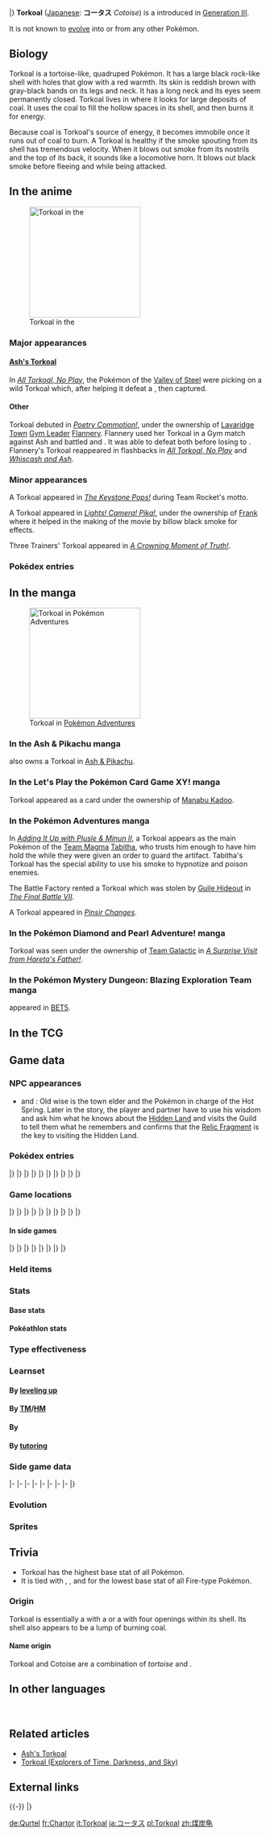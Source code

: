 {{PokémonPrevNext/Head|type=Fire}}
{{PokémonPrevNext/GO|species=Torkoal}}
{{PokémonPrevNext/Pokémon|type=Fire|prevnum=323|prev=Camerupt|nextnum=325|next=Spoink|round=none}}
{{PokémonPrevNext/Disambig|species=Torkoal}}
|}
{{Pokémon Infobox
|name=Torkoal
|jname=コータス
|jtranslit=Kōtasu
|tmname=Cotoise
|ndex=324
|hdex=105
|hdex6=110
|karea=Mountain
|kdex=096
|adex=223
|fbrow=143
|abrow=224
|type1=Fire
|category=Coal
|height-ftin=1'08"
|height-m=0.5
|weight-lbs=177.2
|weight-kg=80.4
|abilityn=d
|ability1=White Smoke
|ability2=Drought
|abilityd=Shell Armor
|egggroupn=1
|egggroup1=Field
|eggcycles=20
|evtotal=2
|evde=2
|expyield=165
|oldexp=161
|lv100exp=1,000,000
|gendercode=127
|color=Brown
|catchrate=90
|body=08
|pokefordex=torkoal
|generation=3
|friendship=70
}}
'''Torkoal''' ([[List of Japanese Pokémon names|Japanese]]: '''コータス''' ''Cotoise'') is a {{type|Fire}} {{OBP|Pokémon|species}} introduced in [[Generation III]].

It is not known to [[Evolution|evolve]] into or from any other Pokémon.

==Biology==
Torkoal is a tortoise-like, quadruped Pokémon. It has a large black rock-like shell with holes that glow with a red warmth. Its skin is reddish brown with gray-black bands on its legs and neck. It has a long neck and its eyes seem permanently closed. Torkoal lives in {{DL|List of Pokémon by habitat|Mountain Pokémon|mountains,}} where it looks for large deposits of coal. It uses the coal to fill the hollow spaces in its shell, and then burns it for energy.

Because coal is Torkoal's source of energy, it becomes immobile once it runs out of coal to burn. A Torkoal is healthy if the smoke spouting from its shell has tremendous velocity. When it blows out smoke from its nostrils and the top of its back, it sounds like a locomotive horn. It blows out black smoke before fleeing and while being attacked.

==In the anime==
[[File:Ash Torkoal.png|220px|left|thumb|Torkoal in the {{pkmn|anime}}]]
===Major appearances===
====[[Ash's Torkoal]]====
In ''[[AG058|All Torkoal, No Play]]'', the {{type|Steel}} Pokémon of the [[Valley of Steel]] were picking on a wild Torkoal which, after helping it defeat a {{p|Steelix}}, {{Ash}} then captured.

====Other====
Torkoal debuted in ''[[AG055|Poetry Commotion!]]'', under the ownership of [[Lavaridge Town]] [[Gym Leader]] [[Flannery]]. Flannery used her Torkoal in a Gym match against Ash and battled {{AP|Pikachu}} and {{AP|Treecko}}. It was able to defeat both before losing to {{AP|Corphish}}. Flannery's Torkoal reappeared in flashbacks in ''[[AG058|All Torkoal, No Play]]'' and ''[[AG075|Whiscash and Ash]]''.

===Minor appearances===
A Torkoal appeared in ''[[DP056|The Keystone Pops!]]'' during Team Rocket's motto.

A Torkoal appeared in ''[[XY078|Lights! Camera! Pika!]]'', under the ownership of [[Frank]] where it helped in the making of the movie by billow black smoke for effects.

Three Trainers' Torkoal appeared in ''[[SM034|A Crowning Moment of Truth!]]''.

===Pokédex entries===
{{Animedexheader|Hoenn}}
{{Animedexbody|AG055|Torkoal|Ash's Pokédex|Torkoal, the Coal Pokémon. Torkoal burns coal within its body to produce energy. As a defense, Torkoal is able to release smoke from its nostrils and its back to confuse enemies.}}
{{Animedexbody|AG058|Torkoal|Ash's Pokédex|Torkoal, the Coal Pokémon. Torkoal burns coal within its body to produce energy. As a defense, Torkoal is able to release smoke from its nostrils and its back to confuse enemies.}}
{{Animedexfooter/Pokémon|''Advanced Generation''|Hoenn}}

==In the manga==
[[File:Tabitha Torkoal Adventures.png|thumb|220px|Torkoal in [[Pokémon Adventures]]]]
===In the Ash & Pikachu manga===
{{main|Ash's Torkoal}}
{{Ash}} also owns a Torkoal in [[Ash & Pikachu]].

===In the Let's Play the Pokémon Card Game XY! manga===
Torkoal appeared as a card under the ownership of [[Manabu Kadoo]].

===In the Pokémon Adventures manga===
In ''[[PS199|Adding It Up with Plusle & Minun II]]'', a Torkoal appears as the main Pokémon of the [[Team Magma]] {{tc|Magma Admin|admin}} [[Tabitha]], who trusts him enough to have him hold the {{DL|Colored orbs|Blue Orb}} while they were given an order to guard the artifact. Tabitha's Torkoal has the special ability to use his smoke to hypnotize and poison enemies.

The Battle Factory rented a Torkoal which was stolen by [[Guile Hideout]] in ''[[PS334|The Final Battle VII]]''.

A Torkoal appeared in ''[[PAXY30|Pinsir Changes]]''.

===In the Pokémon Diamond and Pearl Adventure! manga===
Torkoal was seen under the ownership of [[Team Galactic]] in ''[[DPA27|A Surprise Visit from Hareta's Father!]]''.

===In the Pokémon Mystery Dungeon: Blazing Exploration Team manga===
{{OBP|Torkoal|Explorers of Time, Darkness, and Sky}} appeared in [[BET5]].

==In the TCG==
{{main|Torkoal (TCG)}}

==Game data==
===NPC appearances===
* {{g|Mystery Dungeon: Explorers of Time and Explorers of Darkness}} and {{g|Mystery Dungeon: Explorers of Sky}}: Old wise {{mdc|Torkoal|2}} is the town elder and the Pokémon in charge of the Hot Spring. Later in the story, the player and partner have to use his wisdom and ask him what he knows about the [[Hidden Land]] and visits the Guild to tell them what he remembers and confirms that the [[Relic Fragment]] is the key to visiting the Hidden Land.

===Pokédex entries===
{{Dex/Header|type=Fire}}
{{Dex/NA|gen=III}}
{{Dex/Gen|gen=III}}
{{Dex/Entry1|v=Ruby|t=FFF|entry=Torkoal digs through mountains in search of coal. If it finds some, it fills hollow spaces on its shell with the coal and burns it. If it is attacked, this Pokémon spouts thick {{m|SmokeScreen|black smoke}} to beat a retreat.}}
{{Dex/Entry1|v=Sapphire|t=FFF|entry=Torkoal generates energy by burning coal. It grows weaker as the fire dies down. When it is preparing for battle, this Pokémon burns more coal.}}
{{Dex/Entry1|v=Emerald|t=FFF|entry=It battles using energy it gets from burning coal. When loosing smoke from its nostrils, it lets off a sound that is similar to a locomotive's horn.}}
{{Dex/Entry2|v=FireRed|v2=LeafGreen|entry=It burns coal inside its shell. If it is attacked, it belches thick, black smoke and flees.}}
|}
|}
{{Dex/Gen|gen=IV}}
{{Dex/Entry3|v=Diamond|v2=Pearl|v3=Platinum|entry=It burns coal inside its shell for energy. It blows out black soot if it is endangered.}}
{{Dex/Entry2|v=HeartGold|v2=SoulSilver|entry=You find abandoned coal mines full of them. They dig tirelessly in search of coal.}}
|}
|}
{{Dex/Gen|gen=V}}
{{Dex/Entry2|v=Black|t=FFF|v2=White|entry=It burns coal inside its shell for energy. It blows out black soot if it is endangered.}}
{{Dex/Entry2|v=Black 2|t=FFF|v2=White 2|entry=It burns coal inside its shell for energy. It blows out black soot if it is endangered.}}
|}
|}
{{Dex/Gen|gen=VI}}
{{Dex/Entry1|v=X|t=FFF|entry=You find abandoned coal mines full of them. They dig tirelessly in search of coal.}}
{{Dex/Entry1|v=Y|entry=It burns coal inside its shell for energy. It blows out black soot if it is endangered.}}
{{Dex/Entry1|t=FFF|v=Omega Ruby|entry=Torkoal digs through mountains in search of coal. If it finds some, it fills hollow spaces on its shell with the coal and burns it. If it is attacked, this Pokémon spouts thick black smoke to beat a retreat.}}
{{Dex/Entry1|t=FFF|v=Alpha Sapphire|entry=Torkoal generates energy by burning coal. It grows weaker as the fire dies down. When it is preparing for battle, this Pokémon burns more coal.
}}
|}
|}
{{Dex/Gen|gen=VII}}
{{Dex/Entry1|v=Sun|entry=Coal is the source of Torkoal's energy. Large amounts of coal can be found in the mountains where they live.}}
{{Dex/Entry1|v=Moon|entry=If the fire burning within its shell goes out, it will die. Those who wish to raise one in their home must always keep something flammable at hand.}}
{{Dex/Entry1|v=Ultra Sun|entry=You can tell how it's feeling by the smoke spouting from its shell. Tremendous velocity is a sign of good health.}}
{{Dex/Entry1|v=Ultra Moon|entry=It burns coal to produce energy. When it has burned through all of its coal, it becomes unable to move.}}
|}
|}
{{Dex/Footer}}

===Game locations===
{{Availability/Header|type=Fire}}
{{Availability/NA|gen=III}}
{{Availability/Gen|gen=III}}
{{Availability/Entry2|v=Ruby|v2=Sapphire|t=fff|t2=fff|area=[[Fiery Path]]}}
{{Availability/Entry1|v=Emerald|t=FFF|area=[[Fiery Path]], [[Team Magma Hideout]]}}
{{Availability/Entry2/None|v=FireRed|v2=LeafGreen}}
{{Availability/Entry1/None|v=Colosseum}}
{{Availability/Entry1/None|v=XD|link=Pokémon XD: Gale of Darkness}}
|}
|}
{{Availability/Gen|gen=IV}}
{{Availability/Entry2|v=Diamond|v2=Pearl|area={{rt|227|Sinnoh}}, [[Stark Mountain]] ([[Poké Radar]])}}
{{Availability/Entry1|v=Platinum|area={{rt|227|Sinnoh}}, [[Stark Mountain]] ([[Poké Radar]])}}
{{Availability/Entry2|v=HeartGold|v2=SoulSilver|area={{safari|Johto}}}}
{{Availability/Entry1|v=Pal Park|color={{locationcolor/light|mountain}}|link=Pal Park|area={{DL|List of Pokémon by Pal Park location|Mountain}}}}
|}
|}
{{Availability/Gen|gen=V}}
{{Availability/Entry2/None|v=Black|v2=White|area=[[Poké Transfer]] or [[Pokémon Dream World]]}}
{{Availability/Entry2/None|v=Black 2|v2=White 2|area=[[Poké Transfer]] or [[Pokémon Dream World]]}}
{{Availability/Entry1|v=Dream World|color={{dream color}}|area={{dwa|Rugged Mountain}}}}
|}
|}
{{Availability/Gen|gen=VI}}
{{Availability/Entry2|v=X|v2=Y|t=fff|area={{rt|18|Kalos}}}}
{{Availability/Entry2|v=Omega Ruby|v2=Alpha Sapphire|t=FFF|t2=FFF|area=[[Fiery Path]]}}
|}
|}
{{Availability/Gen|gen=VII}}
{{Availability/Entry2|v=Sun|v2=Moon|area={{rt|12|Alola}}, [[Blush Mountain]]}}
{{Availability/Entry2|v=Ultra Sun|v2=Ultra Moon|area={{rt|12|Alola}}, [[Blush Mountain]]}}
|}
|}
{{Availability/Footer}}

====In side games====
{{Availability/Header|type=Fire}}
{{Availability/NA|gen=III}}
{{Availability/Gen|gen=III}}
{{Availability/Entry1|v=Pinball: R&S|link=Pokémon Pinball: Ruby & Sapphire|color={{ruby color}}|t=fff|area=Volcano ({{color2|{{ruby color}}|Ruby Field}})}}
{{Availability/Entry1|v=Trozei!|color={{yellow color}}|area=Endless Level 11, Endless Level 15, Forever Level 60, [[Mr. Who's Den]]}}
{{Availability/Entry2|v=MD Red|v2=MD Blue|link=Pokémon Mystery Dungeon: Red Rescue Team and Blue Rescue Team|area=[[Mt. Blaze]] (7F-12F), [[Fiery Field]] (9F-14F), [[Wish Cave]] (57F-59F), [[Joyous Tower]] (57F-59F), [[Oddity Cave]] (B7-B10)}}
{{Availability/Entry1|v=Ranger|link=Pokémon Ranger (game)|area=[[Krokka Tunnel]]}}
|}
|}
{{Availability/Gen|gen=IV}}
{{Availability/Entry2|v=MD Time|v2=MD Darkness|link=Pokémon Mystery Dungeon: Explorers of Time and Explorers of Darkness|area=Deep [[Dark Crater]] (B7-B14)}}
{{Availability/Entry1|v=MD Sky|link=Pokémon Mystery Dungeon: Explorers of Sky|area=Deep [[Dark Crater]] (B7-B14)}}
{{Availability/Entry1|v=Ranger: SoA|color={{SoA color}}|link=Pokémon Ranger: Shadows of Almia|area=[[Volcano Cave]]}}
<!--{{Availability/Entry1|v=MD Stormy|link=Pokémon Mystery Dungeon (WiiWare)|color={{water color}}|area=}}-->
{{Availability/Entry1|v=PokéPark Wii|color={{grass color}}|link=PokéPark Wii: Pikachu's Adventure|area=[[Lava Zone]]}}
|}
|}
{{Availability/Gen|gen=V}}
{{Availability/Entry1|1|v=Rumble Blast|color={{fire color}}|area=Lava: [[Firebreathing Mountain]], [[World Axle - B1F]], All{{tt|*|Heatran encounter}}}}
{{Availability/Entry1|1|v=Rumble U|color={{fire color}}|area=[[Aquatic Hill#The Floors Are Hot!|Aquatic Hill: The Floors Are Hot!]]}}
|}
|}
{{Availability/Gen|gen=VI}}
{{Availability/Entry1|1|v=Battle Trozei|color={{defense color}}|area=[[Pitch-Black Cavern#Stage 2|Pitch-Black Cavern: Stage 2]]}}
{{Availability/Entry1|1|v=Shuffle|color={{beauty color}}|area=Event: ''[[Special Stages#The Daily Pokémon (#4)|The Daily Pokémon (#4)]]''}}
{{Availability/Entry1|1|v=Rumble World|color={{fire color}}|area=[[Starlight Islands#Volcanic Ravine|Starlight Islands: Volcanic Ravine]] <small>(All Areas, Entrance Boss)</small>}}
|}
|}
{{Availability/Footer}}

===Held items===
{{HeldItems
|type=Fire
|xy1=Charcoal|xy1type=None|xy1rar=5
|oras1=Charcoal|oras1type=None|oras1rar=5
|sm1=Charcoal|sm1type=None|sm1rar=5
|usum1=Charcoal|usum1type=None|usum1rar=5
}}

===Stats===
====Base stats====
{{BaseStats
|type=Fire
|HP=70
|Attack=85
|Defense=140
|SpAtk=85
|SpDef=70
|Speed=20}}

====Pokéathlon stats====
{{Pokéthlon
|type=Fire
|Speed=1
|SpeedMax=2
|Power=4
|PowerMax=5
|Technique=2
|TechniqueMax=3
|Stamina=4
|StaminaMax=5
|Jump=2
|JumpMax=2}}

===Type effectiveness===
{{TypeEffectiveness
|type1=Fire
|Normal=100
|Fighting=100
|Flying=100
|Poison=100
|Ground=200
|Rock=200
|Bug=50
|Ghost=100
|Steel=50
|Fire=50
|Water=200
|Grass=50
|Electric=100
|Psychic=100
|Ice=50
|Dragon=100
|Dark=100
|Fairy=50}}

===Learnset===
====By [[Level|leveling up]]====
{{learnlist/levelh/7|Torkoal|Fire|Fire|3}}
{{learnlist/level7|1|Ember|Fire|Special|40|100|25||'''}}
{{learnlist/level7|4|Smog|Poison|Special|30|70|20}}
{{learnlist/level7|7|Withdraw|Water|Status|—|—|40}}
{{learnlist/level7|10|Rapid Spin|Normal|Physical|20|100|40}}
{{learnlist/level7|13|Fire Spin|Fire|Special|35|85|15||'''}}
{{learnlist/level7|15|Smokescreen|Normal|Status|—|100|20}}
{{learnlist/level7|18|Flame Wheel|Fire|Physical|60|100|25||'''}}
{{learnlist/level7|22|Curse|Ghost|Status|—|—|10}}
{{learnlist/level7|25|Lava Plume|Fire|Special|80|100|15||'''}}
{{learnlist/level7|27|Body Slam|Normal|Physical|85|100|15}}
{{learnlist/level7|30|Protect|Normal|Status|—|—|10}}
{{learnlist/level7|34|Flamethrower|Fire|Special|90|100|15||'''}}
{{learnlist/level7|38|Iron Defense|Steel|Status|—|—|15}}
{{learnlist/level7|40|Amnesia|Psychic|Status|—|—|20}}
{{learnlist/level7|42|Flail|Normal|Physical|—|100|15}}
{{learnlist/level7|45|Heat Wave|Fire|Special|95|90|10||'''}}
{{learnlist/level7|47|Shell Smash|Normal|Status|—|—|15}}
{{learnlist/level7|50|Inferno|Fire|Special|100|50|5||'''}}
{{learnlist/levelf/7|Torkoal|Fire|Fire|3}}

====By [[TM]]/[[HM]]====
{{learnlist/tmh/7|Torkoal|Fire|Fire|3}}
{{learnlist/tm7|TM06|Toxic|Poison|Status|—|90|10}}
{{learnlist/tm7|TM10|Hidden Power|Normal|Special|60|100|15}}
{{learnlist/tm7|TM11|Sunny Day|Fire|Status|—|—|5}}
{{learnlist/tm7|TM15|Hyper Beam|Normal|Special|150|90|5}}
{{learnlist/tm7|TM17|Protect|Normal|Status|—|—|10}}
{{learnlist/tm7|TM21|Frustration|Normal|Physical|—|100|20}}
{{learnlist/tm7|TM22|Solar Beam|Grass|Special|120|100|10}}
{{learnlist/tm7|TM26|Earthquake|Ground|Physical|100|100|10}}
{{learnlist/tm7|TM27|Return|Normal|Physical|—|100|20}}
{{learnlist/tm7|TM32|Double Team|Normal|Status|—|—|15}}
{{learnlist/tm7|TM35|Flamethrower|Fire|Special|90|100|15||'''}}
{{learnlist/tm7|TM36|Sludge Bomb|Poison|Special|90|100|10}}
{{learnlist/tm7|TM38|Fire Blast|Fire|Special|110|85|5||'''}}
{{learnlist/tm7|TM39|Rock Tomb|Rock|Physical|60|95|15}}
{{learnlist/tm7|TM42|Facade|Normal|Physical|70|100|20}}
{{learnlist/tm7|TM43|Flame Charge|Fire|Physical|50|100|20||'''}}
{{learnlist/tm7|TM44|Rest|Psychic|Status|—|—|10}}
{{learnlist/tm7|TM45|Attract|Normal|Status|—|100|15}}
{{learnlist/tm7|TM48|Round|Normal|Special|60|100|15}}
{{learnlist/tm7|TM50|Overheat|Fire|Special|130|90|5||'''}}
{{learnlist/tm7|TM61|Will-O-Wisp|Fire|Status|—|85|15}}
{{learnlist/tm7|TM64|Explosion|Normal|Physical|250|100|5}}
{{learnlist/tm7|TM68|Giga Impact|Normal|Physical|150|90|5}}
{{learnlist/tm7|TM71|Stone Edge|Rock|Physical|100|80|5}}
{{learnlist/tm7|TM74|Gyro Ball|Steel|Physical|—|100|5}}
{{learnlist/tm7|TM78|Bulldoze|Ground|Physical|60|100|20}}
{{learnlist/tm7|TM80|Rock Slide|Rock|Physical|75|90|10}}
{{learnlist/tm7|TM87|Swagger|Normal|Status|—|85|15}}
{{learnlist/tm7|TM88|Sleep Talk|Normal|Status|—|—|10}}
{{learnlist/tm7|TM90|Substitute|Normal|Status|—|—|10}}
{{learnlist/tm7|TM96|Nature Power|Normal|Status|—|—|20}}
{{learnlist/tm7|TM100|Confide|Normal|Status|—|—|20}}
{{learnlist/tmf/7|Torkoal|Fire|Fire|3}}

====By {{pkmn|breeding}}====
{{learnlist/breedh/7|Torkoal|Fire|Fire|3}}
{{learnlist/breed7|{{MSP|054|Psyduck}}|Clear Smog|Poison|Special|50|&mdash;|15|*}}
{{learnlist/breed7|{{MSP|220|Swinub}}{{MSP|221|Piloswine}}{{MSP|473|Mamoswine}}{{MSP|231|Phanpy}}{{MSP|288|Vigoroth}}{{MSP|417|Pachirisu}}<br>{{MSP|427|Buneary}}{{MSP|428|Lopunny}}{{MSP|613|Cubchoo}}{{MSP|614|Beartic}}|Endure|Normal|Status|&mdash;|&mdash;|10}}
{{learnlist/breed7|{{MSP|155|Cyndaquil}}{{MSP|156|Quilava}}{{MSP|157|Typhlosion}}{{MSP|323|Camerupt}}|Eruption|Fire|Special|150|100|5||'''}}
{{learnlist/breed7|{{MSP|050|Diglett}}{{MSP|050A|Diglett}}{{MSP|051|Dugtrio}}{{MSP|051A|Dugtrio}}{{MSP|323|Camerupt}}{{MSP|449|Hippopotas}}<br>{{MSP|450|Hippowdon}}{{MSP|529|Drilbur}}{{MSP|530|Excadrill}}|Fissure|Ground|Physical|&mdash;|30|5}}
{{learnlist/breed7|{{MSP|037|Vulpix}}{{MSP|058|Growlithe}}{{MSP|255|Torchic}}{{MSP|322|Numel}}{{MSP|323|Camerupt}}{{MSP|513|Pansear}}<br>{{MSP|514|Simisear}}{{MSP|631|Heatmor}}|Flame Burst|Fire|Special|70|100|15||'''}}
{{learnlist/breed7|{{MSP|111|Rhyhorn}}{{MSP|399|Bidoof}}|Skull Bash|Normal|Physical|130|100|10|*}}
{{learnlist/breed7|{{MSP|293|Whismur}}{{MSP|294|Loudred}}{{MSP|295|Exploud}}|Sleep Talk|Normal|Status|&mdash;|&mdash;|10}}
{{learnlist/breed7|{{MSP|399|Bidoof}}{{MSP|400|Bibarel}}{{MSP|554|Darumaka}}{{MSP|555|Darmanitan}}{{MSP|614|Beartic}}{{MSP|749|Mudbray}}<br>{{MSP|750|Mudsdale}}{{MSP|759|Stufful}}{{MSP|760|Bewear}}|Superpower|Fighting|Physical|120|100|5}}
{{learnlist/breed7|{{MSP|194|Wooper}}{{MSP|195|Quagsire}}{{MSP|206|Dunsparce}}{{MSP|261|Poochyena}}{{MSP|262|Mightyena}}{{MSP|287|Slakoth}}<br>{{MSP|289|Slaking}}{{MSP|322|Numel}}{{MSP|323|Camerupt}}{{MSP|369|Relicanth}}{{MSP|399|Bidoof}}{{MSP|400|Bibarel}}<br>{{MSP|449|Hippopotas}}{{MSP|450|Hippowdon}}{{MSP|513|Pansear}}{{MSP|517|Munna}}{{MSP|734|Yungoos}}{{MSP|735|Gumshoos}}<br>{{MSP|775|Komala}}|Yawn|Normal|Status|&mdash;|&mdash;|10}}
{{learnlist/breedf/7|Torkoal|Fire|Fire|3}}

====By [[Move Tutor|tutoring]]====
{{learnlist/tutorh/7|Torkoal|Fire|Fire|3}}
{{learnlist/tutor7|After You|Normal|Status|—|—|15|||no|yes}}
{{learnlist/tutor7|Earth Power|Ground|Special|90|100|10|||no|yes}}
{{learnlist/tutor7|Heat Wave|Fire|Special|95|90|10||'''|no|yes}}
{{learnlist/tutor7|Iron Defense|Steel|Status|—|—|15|||no|yes}}
{{learnlist/tutor7|Iron Tail|Steel|Physical|100|75|15|||no|yes}}
{{learnlist/tutor7|Snore|Normal|Special|50|100|15|||no|yes}}
{{learnlist/tutor7|Stealth Rock|Rock|Status|—|—|20|||no|yes}}
{{learnlist/tutor7|Stomping Tantrum|Ground|Physical|75|100|10|||no|yes}}
{{learnlist/tutor7|Superpower|Fighting|Physical|120|100|5|||no|yes}}
{{learnlist/tutorf/7|Torkoal|Fire|Fire|3}}

===Side game data===
{{Spindata/Head|type=Fire}}
{{Spindata/PinballRS|col=3|type=Fire|ndex=324|acquisition=Catch}}
{{Spindata/Trozei|col=3|type=Fire|ndex=324|rarity=Rare}}
|-
{{Spindata/MDRB|col=6|type=Fire|ndex=324
|body=1
|rate=8.1
|area=Crater
|P1=I have coal burning inside my belly.
|P2=Hmmm... It seems as if I've only half my health remaining.
|P3=I'm about finished... I've run out of my internal coal reserves...
|PL=There goes my level! The coal's burning well inside me, too.
}}
|-
{{Spindata/MDTDS|col=6|type=Fire|ndex=324
|body=1
|rate=6.4
|IQ=E
}}
|-
{{Spindata/Ranger|col=6|type=Fire
|group=Fire
|assist=Fire
|fieldpower=2
|field=Burn
|loop=9
|MinEXP=77
|MaxEXP=111
|browser=When Torkoal's shell stops puffing smoke, it's a sign that fire will erupt.
}}
|-
{{Spindata/Ranger SoA|col=6|type=Fire
|group=Fire
|assist=Fire
|field=Magma Flow
|fieldpower=-
|browser=It launches blobs of fire from its back to attack.
}}
|-
{{Spindata/RumbleBlast|col=6|type=Fire
|att=2
|def=5
|speed=2
}}
|-
{{Spindata/PokéPark|col=6|type=Fire|ndex=324
|Pad=Torkoal are hanging around the [[Lava Zone]]. They enjoy training those that visit them. Their favorite Attraction is {{p|Rhyperior}}'s Bumper Burn.
}}
|-
{{Spindata/Battle Trozei|col=3|type=Fire|ndex=324
|power=2
}}
{{Spindata/Shuffle|col=3|type=Fire|ndex=324|num=269
|min=60
|max=105
|raisemaxlevel=5
|skill=Quake
|skilldesc=Sometimes increases damage and leaves opponent paralyzed for a short period of time.
}}
|-
{{Spindata/GO|col=6|type=Fire|ndex=324
|buddy=3
|evolution=N/A
|stamina=140
|attack=151
|defense=234
|fast={{m|Ember}}, {{m|Fire Spin}}
|special={{m|Overheat}}, {{m|Solar Beam}}, {{m|Earthquake}}
}}
|}

===Evolution===
{{Evobox-1
|type1=Fire
|pictype=art
|no1=324
|name1=Torkoal
|type1-1=Fire}}

===Sprites===
{{Spritebox/Header|type=Fire}}
{{Spritebox/NA|gen=III}}
{{Spritebox/3|ndex=324}}
{{Spritebox/4|ndex=324}}
{{Spritebox/5|ndex=324}}
{{Spritebox/6|ndex=324}}
{{Spritebox/7|ndex=324}}
{{Spritebox/Footer|324|Torkoal}}

==Trivia==
* Torkoal has the highest base {{stat|Defense}} stat of all {{type|Fire}} Pokémon.
* It is tied with {{p|Slugma}}, {{p|Litwick}}, and {{me|Camerupt}} for the lowest base {{stat|Speed}} stat of all Fire-type Pokémon.

===Origin===
Torkoal is essentially a {{wp|giant tortoise}} with a {{wp|furnace}} or a {{wp|kitchen stove}} with four openings within its shell. Its shell also appears to be a lump of burning coal.

====Name origin====
Torkoal and Cotoise are a combination of ''tortoise'' and ''{{wp|coal}}''.

==In other languages==
{{Other languages|type=Fire|type2=Fire
|ja=コータス ''Cotoise''|jameaning=From ''coal'' and ''tortoise''
|fr=Chartor|frmeaning=From ''{{tt|charbon|coal}}'' and ''{{tt|tortue|tortoise}}''
|es=Torkoal|esmeaning=Same as English name
|de=Qurtel|demeaning=From ''{{tt|Qualm|smoke}}'' and ''turtle''
|it=Torkoal|itmeaning=Same as English name
|ko=코터스 ''Kotas''|komeaning=Transliteration of Japanese name
|zh_cmn=煤炭龜 / 煤炭龟 ''Méitàngūi''|zh_cmnmeaning=Literally "Coal tortoise"
|hi=टरकोल ''Torkoal''|himeaning=Transliteration of English name
|ru=Торкол ''Torkol''|rumeaning=Transliteration of English name
}}

<br clear="left">

==Related articles==
* [[Ash's Torkoal]]
* [[Torkoal (Explorers of Time, Darkness, and Sky)]]

==External links==

{{-}}
{{PokémonPrevNext/Head|type=Fire}}
{{PokémonPrevNext/Pokémon|type=Fire|prevnum=323|prev=Camerupt|nextnum=325|next=Spoink}}
|}
{{Project Pokédex notice}}

[[de:Qurtel]]
[[fr:Chartor]]
[[it:Torkoal]]
[[ja:コータス]]
[[pl:Torkoal]]
[[zh:煤炭龟]]